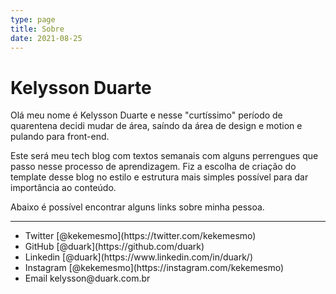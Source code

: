 ```yaml
---
type: page
title: Sobre
date: 2021-08-25
---
```


# Kelysson Duarte

Olá meu nome é Kelysson Duarte e nesse "curtíssimo" período de quarentena decidi mudar de área, saíndo da área de design e motion e pulando para front-end.

Este será meu tech blog com textos semanais com alguns perrengues que passo nesse processo de aprendizagem. Fiz a escolha de criação do template desse blog no estilo e estrutura mais simples possível para dar importância ao conteúdo.

Abaixo é possível encontrar alguns links sobre minha pessoa.


---

<div>
<ul>
<li>Twitter [@kekemesmo](https://twitter.com/kekemesmo)</li>
<li>GitHub [@duark](https://github.com/duark)</li>
<li>Linkedin [@duark](https://www.linkedin.com/in/duark/)</li>
<li>Instagram [@kekemesmo](https://instagram.com/kekemesmo)</li>
<li>Email kelysson@duark.com.br</li>
</ul>
</div>

